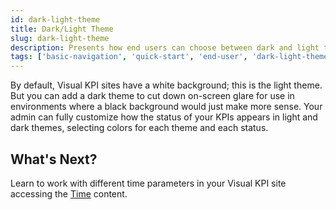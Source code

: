 ```yaml
---
id: dark-light-theme
title: Dark/Light Theme
slug: dark-light-theme
description: Presents how end users can choose between dark and light themes in Transpara's Visual KPIs software.
tags: ['basic-navigation', 'quick-start', 'end-user', 'dark-light-theme', 'background']
---
```



By default, Visual KPI sites have a white background; this is the light theme. But you can add a dark theme to cut down on-screen glare for use in environments where a black background would just make more sense. Your admin can fully customize how the status of your KPIs appears in light and dark themes, selecting colors for each theme and each status.

<StylizedImage
  imgURL="/img/docs/end-user/basic-navigation/dark-light-theme/basicnavigation-lightdarktheme.gif"
  alt="Dark/Light Theme example"
/>

## What's Next? 

Learn to work with different time parameters in your Visual KPI site accessing the [Time](/docs/end-user/basic-navigation/time) content.